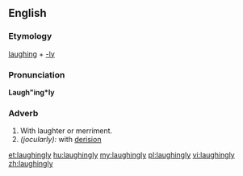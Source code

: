 ==English==

===Etymology===
[[laughing]] + [[-ly]]

===Pronunciation===
'''Laugh"ing*ly'''

===Adverb===
{{head|en|adverb}}

# With laughter or merriment.
# ''(jocularly):'' with [[derision]]

[[et:laughingly]]
[[hu:laughingly]]
[[my:laughingly]]
[[pl:laughingly]]
[[vi:laughingly]]
[[zh:laughingly]]